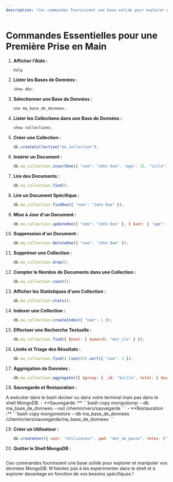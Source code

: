 ```yaml
---
description: "Ces commandes fournissent une base solide pour explorer et manipuler vos données MongoDB. N'hésitez pas à les expérimenter dans le shell et à explorer davantage en fonction de vos besoins spécifiques."
---
```


# Commandes Essentielles pour une Première Prise en Main

1. **Afficher l'Aide :**
    ```javascript copy
    help
    ```

2. **Lister les Bases de Données :**
    ```javascript copy
    show dbs;
    ```

3. **Sélectionner une Base de Données :**
    ```javascript copy
    use ma_base_de_donnees;
    ```

4. **Lister les Collections dans une Base de Données :**
    ```javascript copy
    show collections;
    ```

5. **Créer une Collection :**
    ```javascript copy
    db.createCollection("ma_collection");
    ```

6. **Insérer un Document :**
    ```javascript copy
    db.ma_collection.insertOne({ "nom": "John Doe", "age": 25, "ville": "Villebourg" });
    ```

7. **Lire des Documents :**
    ```javascript copy
    db.ma_collection.find();
    ```

8. **Lire un Document Spécifique :**
    ```javascript copy
    db.ma_collection.findOne({ "nom": "John Doe" });
    ```

9. **Mise à Jour d'un Document :**
    ```javascript copy
    db.ma_collection.updateOne({ "nom": "John Doe" }, { $set: { "age": 26 } });
    ```

10. **Suppression d'un Document :**
    ```javascript copy
    db.ma_collection.deleteOne({ "nom": "John Doe" });
    ```

11. **Supprimer une Collection :**
    ```javascript copy
    db.ma_collection.drop();
    ```

12. **Compter le Nombre de Documents dans une Collection :**
    ```javascript copy
    db.ma_collection.count();
    ```

13. **Afficher les Statistiques d'une Collection :**
    ```javascript copy
    db.ma_collection.stats();
    ```

14. **Indexer une Collection :**
    ```javascript copy
    db.ma_collection.createIndex({ "nom": 1 });
    ```

15. **Effectuer une Recherche Textuelle :**
    ```javascript copy
    db.ma_collection.find({ $text: { $search: "mot_cle" } });
    ```

16. **Limite et Triage des Résultats :**
    ```javascript copy
    db.ma_collection.find().limit(5).sort({ "nom": 1 });
    ```

17. **Aggrégation de Données :**
    ```javascript copy
    db.ma_collection.aggregate([{ $group: { _id: "$ville", total: { $sum: 1 } } }]);
    ```

18. **Sauvegarde et Restauration :**
<Callout type="warning" emoji="⚠️">
A exécuter dans le bash docker ou dans votre terminal mais pas dans le shell MongoDB.
</Callout>
    - **Sauvegarde :**
        ```bash copy
        mongodump --db ma_base_de_donnees --out /chemin/vers/sauvegarde
        ```
    - **Restauration :**
        ```bash copy
        mongorestore --db ma_base_de_donnees /chemin/vers/sauvegarde/ma_base_de_donnees
        ```

19. **Créer un Utilisateur :**
    ```javascript copy
    db.createUser({ user: "utilisateur", pwd: "mot_de_passe", roles: ["readWrite"] });
    ```

20. **Quitter le Shell MongoDB :**
    ```javascript copy
    ```

Ces commandes fournissent une base solide pour explorer et manipuler vos données MongoDB. N'hésitez pas à les expérimenter dans le shell et à explorer davantage en fonction de vos besoins spécifiques !